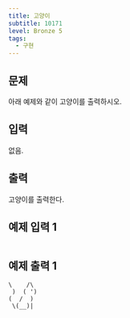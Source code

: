 ```yaml
---
title: 고양이
subtitle: 10171
level: Bronze 5
tags:
  - 구현
---
```


## 문제

아래 예제와 같이 고양이를 출력하시오.

## 입력

없음.

## 출력

고양이를 출력한다.

## 예제 입력 1

```

```

## 예제 출력 1

```
\    /\
 )  ( ')
(  /  )
 \(__)|
```
